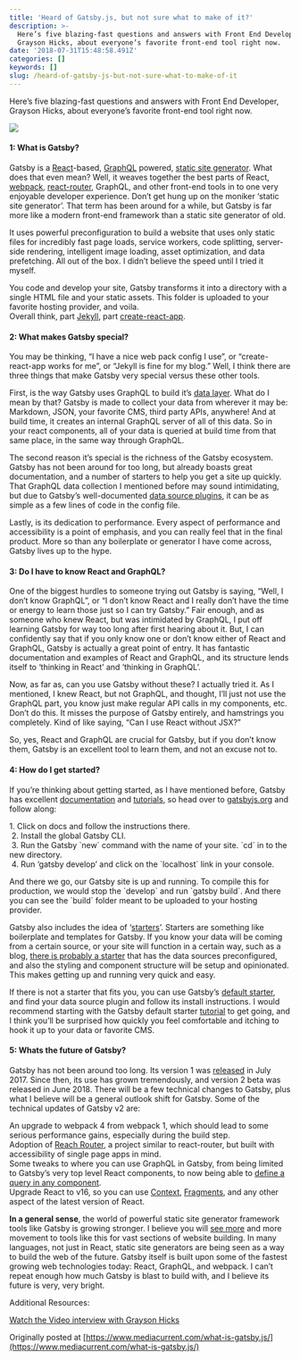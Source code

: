 ```yaml
---
title: 'Heard of Gatsby.js, but not sure what to make of it?'
description: >-
  Here’s five blazing-fast questions and answers with Front End Developer,
  Grayson Hicks, about everyone’s favorite front-end tool right now.
date: '2018-07-31T15:48:58.491Z'
categories: []
keywords: []
slug: /heard-of-gatsby-js-but-not-sure-what-to-make-of-it
---
```


Here’s five blazing-fast questions and answers with Front End Developer, Grayson Hicks, about everyone’s favorite front-end tool right now.

![](img/1__f__PIQGQOEP2w3Kt4WhTISw.jpeg)

#### **1: What is Gatsby?**

Gatsby is a [React](https://reactjs.org/docs/getting-started.html)\-based, [GraphQL](https://graphql.org/learn/) powered, [static site generator](https://www.netlify.com/blog/2017/05/25/top-ten-static-site-generators-of-2017/). What does that even mean? Well, it weaves together the best parts of React, [webpack](https://webpack.js.org/concepts/), [react-router](https://reacttraining.com/react-router/core/guides/philosophy), GraphQL, and other front-end tools in to one very enjoyable developer experience. Don’t get hung up on the moniker ‘static site generator’. That term has been around for a while, but Gatsby is far more like a modern front-end framework than a static site generator of old.

It uses powerful preconfiguration to build a website that uses only static files for incredibly fast page loads, service workers, code splitting, server-side rendering, intelligent image loading, asset optimization, and data prefetching. All out of the box. I didn’t believe the speed until I tried it myself.

You code and develop your site, Gatsby transforms it into a directory with a single HTML file and your static assets. This folder is uploaded to your favorite hosting provider, and voila.  
Overall think, part [Jekyll](https://jekyllrb.com/), part [create-react-app](https://reactjs.org/docs/create-a-new-react-app.html).

#### **2: What makes Gatsby special?**

You may be thinking, “I have a nice web pack config I use”, or “create-react-app works for me”, or “Jekyll is fine for my blog.” Well, I think there are three things that make Gatsby very special versus these other tools.

First, is the way Gatsby uses GraphQL to build it’s [data layer](https://www.gatsbyjs.org/tutorial/part-four/#data-in-gatsby). What do I mean by that? Gatsby is made to collect your data from wherever it may be: Markdown, JSON, your favorite CMS, third party APIs, anywhere! And at build time, it creates an internal GraphQL server of all of this data. So in your react components, all of your data is queried at build time from that same place, in the same way through GraphQL.

The second reason it’s special is the richness of the Gatsby ecosystem. Gatsby has not been around for too long, but already boasts great documentation, and a number of starters to help you get a site up quickly. That GraphQL data collection I mentioned before may sound intimidating, but due to Gatsby’s well-documented [data source plugins](https://www.gatsbyjs.org/plugins/), it can be as simple as a few lines of code in the config file.

Lastly, is its dedication to performance. Every aspect of performance and accessibility is a point of emphasis, and you can really feel that in the final product. More so than any boilerplate or generator I have come across, Gatsby lives up to the hype.

#### **3: Do I have to know React and GraphQL?**

One of the biggest hurdles to someone trying out Gatsby is saying, “Well, I don’t know GraphQL”, or “I don’t know React and I really don’t have the time or energy to learn those just so I can try Gatsby.” Fair enough, and as someone who knew React, but was intimidated by GraphQL, I put off learning Gatsby for way too long after first hearing about it. But, I can confidently say that if you only know one or don’t know either of React and GraphQL, Gatsby is actually a great point of entry. It has fantastic documentation and examples of React and GraphQL, and its structure lends itself to ‘thinking in React’ and ‘thinking in GraphQL’.

Now, as far as, can you use Gatsby without these? I actually tried it. As I mentioned, I knew React, but not GraphQL, and thought, I’ll just not use the GraphQL part, you know just make regular API calls in my components, etc. Don’t do this. It misses the purpose of Gatsby entirely, and hamstrings you completely. Kind of like saying, “Can I use React without JSX?”

So, yes, React and GraphQL are crucial for Gatsby, but if you don’t know them, Gatsby is an excellent tool to learn them, and not an excuse not to.

#### **4: How do I get started?**

If you’re thinking about getting started, as I have mentioned before, Gatsby has excellent [documentation](https://www.gatsbyjs.org/docs/) and [tutorials](https://www.gatsbyjs.org/tutorial/), so head over to [gatsbyjs.org](http://gatsbyjs.org/) and follow along:

1\. Click on docs and follow the instructions there.  
 2. Install the global Gatsby CLI.  
 3. Run the Gatsby \`new\` command with the name of your site. \`cd\` in to the new directory.  
 4. Run ‘gatsby develop’ and click on the \`localhost\` link in your console.

And there we go, our Gatsby site is up and running. To compile this for production, we would stop the \`develop\` and run \`gatsby build\`. And there you can see the \`build\` folder meant to be uploaded to your hosting provider.

Gatsby also includes the idea of ‘[starters](https://www.gatsbyjs.org/docs/gatsby-starters/)’. Starters are something like boilerplate and templates for Gatsby. If you know your data will be coming from a certain source, or your site will function in a certain way, such as a blog, [there is probably a starter](https://github.com/gatsbyjs/gatsby-starter-blog) that has the data sources preconfigured, and also the styling and component structure will be setup and opinionated. This makes getting up and running very quick and easy.

If there is not a starter that fits you, you can use Gatsby’s [default starter](https://github.com/gatsbyjs/gatsby-starter-default), and find your data source plugin and follow its install instructions. I would recommend starting with the Gatsby default starter [tutorial](https://www.gatsbyjs.org/tutorial/part-one/#install-the-hello-world-starter) to get going, and I think you’ll be surprised how quickly you feel comfortable and itching to hook it up to your data or favorite CMS.

#### **5: Whats the future of Gatsby?**

Gatsby has not been around too long. Its version 1 was [released](https://www.gatsbyjs.org/blog/2018-06-16-announcing-gatsby-v2-beta-launch/) in July 2017. Since then, its use has grown tremendously, and version 2 beta was released in June 2018. There will be a few technical changes to Gatsby, plus what I believe will be a general outlook shift for Gatsby. Some of the technical updates of Gatsby v2 are:

An upgrade to webpack 4 from webpack 1, which should lead to some serious performance gains, especially during the build step.  
Adoption of [Reach Router](https://reach.tech/router), a project similar to react-router, but built with accessibility of single page apps in mind.  
Some tweaks to where you can use GraphQL in Gatsby, from being limited to Gatsby’s very top level React components, to now being able to [define a query in any component](https://www.gatsbyjs.org/blog/2018-06-08-life-after-layouts/).  
Upgrade React to v16, so you can use [Context](https://reactjs.org/docs/legacy-context.html#how-to-use-context), [Fragments](https://reactjs.org/docs/react-api.html#reactfragment), and any other aspect of the latest version of React.

**In a general sense**, the world of powerful static site generator framework tools like Gatsby is growing stronger. I believe you will [see more](https://www.staticgen.com/) and more movement to tools like this for vast sections of website building. In many languages, not just in React, static site generators are being seen as a way to build the web of the future. Gatsby itself is built upon some of the fastest growing web technologies today: React, GraphQL, and webpack. I can’t repeat enough how much Gatsby is blast to build with, and I believe its future is very, very bright.

Additional Resources:

[Watch the Video interview with Grayson Hicks](https://www.mediacurrent.com/blog/friday-5-5-questions-about-gatsbyjs/)

Originally posted at [https://www.mediacurrent.com/what-is-gatsby.js/](https://www.mediacurrent.com/what-is-gatsby.js/)